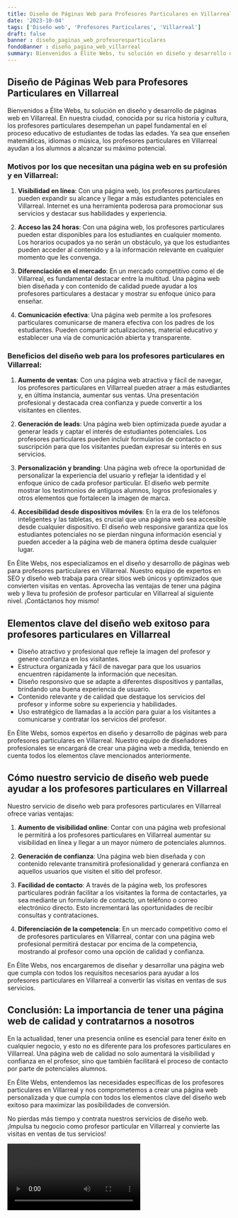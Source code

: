 ```yaml
---
title: Diseño de Páginas Web para Profesores Particulares en Villarreal
date: '2023-10-04'
tags: ['Diseño web', 'Profesores Particulares', 'Villarreal']
draft: false
banner : diseño_paginas_web_profesoresparticulares
fondoBanner : diseño_pagina_web_villarreal
summary: Bienvenidos a Élite Webs, tu solución en diseño y desarrollo de páginas web en Villarreal. En nuestra ciudad, conocida por su rica historia y cultura, los profesores particulares desempeñan un papel fundamental en el proceso educativo de estudiantes de todas las edades. Ya sea que enseñen matemáticas, idiomas o música, los profesores particulares en Villarreal ayudan a los alumnos a alcanzar su máximo potencial.
---
```


## Diseño de Páginas Web para Profesores Particulares en Villarreal

Bienvenidos a Élite Webs, tu solución en diseño y desarrollo de páginas web en Villarreal. En nuestra ciudad, conocida por su rica historia y cultura, los profesores particulares desempeñan un papel fundamental en el proceso educativo de estudiantes de todas las edades. Ya sea que enseñen matemáticas, idiomas o música, los profesores particulares en Villarreal ayudan a los alumnos a alcanzar su máximo potencial.

### Motivos por los que necesitan una página web en su profesión y en Villarreal:

1. **Visibilidad en línea**: Con una página web, los profesores particulares pueden expandir su alcance y llegar a más estudiantes potenciales en Villarreal. Internet es una herramienta poderosa para promocionar sus servicios y destacar sus habilidades y experiencia.

2. **Acceso las 24 horas**: Con una página web, los profesores particulares pueden estar disponibles para los estudiantes en cualquier momento. Los horarios ocupados ya no serán un obstáculo, ya que los estudiantes pueden acceder al contenido y a la información relevante en cualquier momento que les convenga.

3. **Diferenciación en el mercado**: En un mercado competitivo como el de Villarreal, es fundamental destacar entre la multitud. Una página web bien diseñada y con contenido de calidad puede ayudar a los profesores particulares a destacar y mostrar su enfoque único para enseñar.

4. **Comunicación efectiva**: Una página web permite a los profesores particulares comunicarse de manera efectiva con los padres de los estudiantes. Pueden compartir actualizaciones, material educativo y establecer una vía de comunicación abierta y transparente.

### Beneficios del diseño web para los profesores particulares en Villarreal:

1. **Aumento de ventas**: Con una página web atractiva y fácil de navegar, los profesores particulares en Villarreal pueden atraer a más estudiantes y, en última instancia, aumentar sus ventas. Una presentación profesional y destacada crea confianza y puede convertir a los visitantes en clientes.

2. **Generación de leads**: Una página web bien optimizada puede ayudar a generar leads y captar el interés de estudiantes potenciales. Los profesores particulares pueden incluir formularios de contacto o suscripción para que los visitantes puedan expresar su interés en sus servicios.

3. **Personalización y branding**: Una página web ofrece la oportunidad de personalizar la experiencia del usuario y reflejar la identidad y el enfoque único de cada profesor particular. El diseño web permite mostrar los testimonios de antiguos alumnos, logros profesionales y otros elementos que fortalecen la imagen de marca.

4. **Accesibilidad desde dispositivos móviles**: En la era de los teléfonos inteligentes y las tabletas, es crucial que una página web sea accesible desde cualquier dispositivo. El diseño web responsive garantiza que los estudiantes potenciales no se pierdan ninguna información esencial y pueden acceder a la página web de manera óptima desde cualquier lugar.

En Élite Webs, nos especializamos en el diseño y desarrollo de páginas web para profesores particulares en Villarreal. Nuestro equipo de expertos en SEO y diseño web trabaja para crear sitios web únicos y optimizados que convierten visitas en ventas. Aprovecha las ventajas de tener una página web y lleva tu profesión de profesor particular en Villarreal al siguiente nivel. ¡Contáctanos hoy mismo!

<GifSeo />

<Cta />

## Elementos clave del diseño web exitoso para profesores particulares en Villarreal

- Diseño atractivo y profesional que refleje la imagen del profesor y genere confianza en los visitantes.
- Estructura organizada y fácil de navegar para que los usuarios encuentren rápidamente la información que necesitan.
- Diseño responsivo que se adapte a diferentes dispositivos y pantallas, brindando una buena experiencia de usuario.
- Contenido relevante y de calidad que destaque los servicios del profesor y informe sobre su experiencia y habilidades.
- Uso estratégico de llamadas a la acción para guiar a los visitantes a comunicarse y contratar los servicios del profesor.

En Élite Webs, somos expertos en diseño y desarrollo de páginas web para profesores particulares en Villarreal. Nuestro equipo de diseñadores profesionales se encargará de crear una página web a medida, teniendo en cuenta todos los elementos clave mencionados anteriormente.

## Cómo nuestro servicio de diseño web puede ayudar a los profesores particulares en Villarreal

Nuestro servicio de diseño web para profesores particulares en Villarreal ofrece varias ventajas:

1. **Aumento de visibilidad online**: Contar con una página web profesional le permitirá a los profesores particulares en Villarreal aumentar su visibilidad en línea y llegar a un mayor número de potenciales alumnos. 

2. **Generación de confianza**: Una página web bien diseñada y con contenido relevante transmitirá profesionalidad y generará confianza en aquellos usuarios que visiten el sitio del profesor. 

3. **Facilidad de contacto**: A través de la página web, los profesores particulares podrán facilitar a los visitantes la forma de contactarles, ya sea mediante un formulario de contacto, un teléfono o correo electrónico directo. Esto incrementará las oportunidades de recibir consultas y contrataciones.

4. **Diferenciación de la competencia**: En un mercado competitivo como el de profesores particulares en Villarreal, contar con una página web profesional permitirá destacar por encima de la competencia, mostrando al profesor como una opción de calidad y confianza.

En Élite Webs, nos encargaremos de diseñar y desarrollar una página web que cumpla con todos los requisitos necesarios para ayudar a los profesores particulares en Villarreal a convertir las visitas en ventas de sus servicios.

## Conclusión: La importancia de tener una página web de calidad y contratarnos a nosotros

En la actualidad, tener una presencia online es esencial para tener éxito en cualquier negocio, y esto no es diferente para los profesores particulares en Villarreal. Una página web de calidad no solo aumentará la visibilidad y confianza en el profesor, sino que también facilitará el proceso de contacto por parte de potenciales alumnos.

En Élite Webs, entendemos las necesidades específicas de los profesores particulares en Villarreal y nos comprometemos a crear una página web personalizada y que cumpla con todos los elementos clave del diseño web exitoso para maximizar las posibilidades de conversión.

No pierdas más tiempo y contrata nuestros servicios de diseño web. ¡Impulsa tu negocio como profesor particular en Villarreal y convierte las visitas en ventas de tus servicios!

<Video />

<CtaBot job='Profesores Particulares' city='Villarreal'/>

<Gmaps query='Villarreal+españa+maps' />